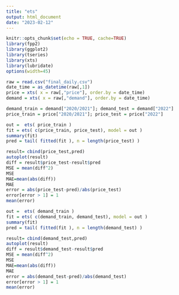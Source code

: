```yaml
---
title: "ets"
output: html_document
date: "2023-02-12"
---
```


```r
knitr::opts_chunk$set(echo = TRUE, cache=TRUE)
library(fpp2)
library(ggplot2)
library(tseries)
library(xts)
library(lubridate)
options(width=45)
```

```r
raw = read.csv("final_daily.csv")
date_time = as_datetime(raw[,1])
price = xts( x = raw[,"price"], order.by = date_time) 
demand = xts( x = raw[,"demand"], order.by = date_time) 

demand_train = demand["2020/2021"]; demand_test = demand["2022"]
price_train = price["2020/2021"]; price_test = price["2022"]
```

```r
out =  ets( price_train )
fit = ets( c(price_train, price_test), model = out )
summary(fit)
pred = tail( fitted(fit ), n = length(price_test) )
```

```r
result= cbind(price_test,pred)
autoplot(result)
diff = result$price_test-result$pred
MSE = mean(diff^2)
MSE
MAE=mean(abs(diff))
MAE
error = abs(price_test-pred)/abs(price_test)
error[error > 1] = 1
mean(error)
```


```r
out =  ets( demand_train )
fit = ets( c(demand_train, demand_test), model = out )
summary(fit)
pred = tail( fitted(fit ), n = length(demand_test) )
```

```r
result= cbind(demand_test,pred)
autoplot(result)
diff = result$demand_test-result$pred
MSE = mean(diff^2)
MSE
MAE=mean(abs(diff))
MAE
error = abs(demand_test-pred)/abs(demand_test)
error[error > 1] = 1
mean(error)
```
